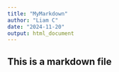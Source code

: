 ```yaml
---
title: "MyMarkdown"
author: "Liam C"
date: "2024-11-20"
output: html_document
---
```


## This is a markdown file

